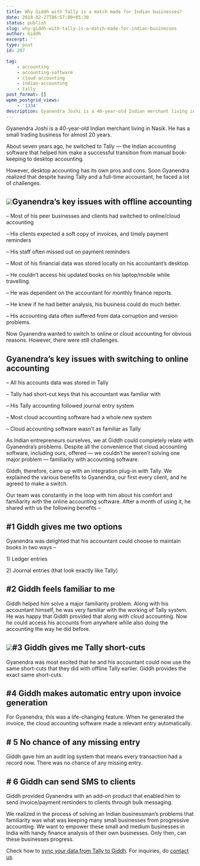 ```yaml
---
title: Why Giddh with Tally is a match made for Indian businesses?
date: 2018-02-27T06:57:00+05:30
status: publish
slug: why-giddh-with-tally-is-a-match-made-for-indian-businesses
author: Giddh
excerpt: ''
type: post
id: 207

tag:
    - accounting
    - accounting-software
    - cloud-accounting
    - indian-accounting
    - tally
post_format: []
wpmm_postgrid_views:
    - '1334'
description: Gyanendra Joshi is a 40-year-old Indian merchant living in Nasik. He has a small trading business for almost 20 years.
---
```

Gyanendra Joshi is a 40-year-old Indian merchant living in Nasik. He has a small trading business for almost 20 years.

About seven years ago, he switched to Tally — the Indian accounting software that helped him make a successful transition from manual book-keeping to desktop accounting.

However, desktop accounting has its own pros and cons. Soon Gyanendra realized that despite having Tally and a full-time accountant, he faced a lot of challenges.

<img class="wp-block-image size-large" src = "https://miro.medium.com/max/1536/1*m-6NlW_-3jNBMFeP_qK9xw.jpeg" />**Gyanendra’s key issues with offline accounting**
--------------------------------------------------

– Most of his peer businesses and clients had switched to online/cloud accounting

– His clients expected a soft copy of invoices, and timely payment reminders

– His staff often missed out on payment reminders

– Most of his financial data was stored locally on his accountant’s desktop.

– He couldn’t access his updated books on his laptop/mobile while travelling.

– He was dependent on the accountant for monthly finance reports.

– He knew if he had better analysis, his business could do much better.

– His accounting data often suffered from data corruption and version problems.

Now Gyanendra wanted to switch to online or cloud accounting for obvious reasons. However, there were still challenges.

Gyanendra’s key issues with switching to online accounting
----------------------------------------------------------

– All his accounts data was stored in Tally

– Tally had short-cut keys that his accountant was familiar with

– His Tally accounting followed journal entry system

– Most cloud accounting software had a whole new system

– Cloud accounting software wasn’t as familiar as Tally

As Indian entrepreneurs ourselves, we at Giddh could completely relate with Gyanendra’s problems. Despite all the convenience that cloud accounting software, including ours, offered — we couldn’t he weren’t solving one major problem — familiarity with accounting software.

Giddh, therefore, came up with an integration plug-in with Tally. We explained the various benefits to Gyanendra, our first every client, and he agreed to make a switch.

Our team was constantly in the loop with him about his comfort and familiarity with the online accounting software. After a month of using it, he shared with us the following benefits –

\#1 Giddh gives me two options
------------------------------

Gyanendra was delighted that his accountant could choose to maintain books in two ways –

1\) Ledger entries

2\) Journal entries (that look exactly like Tally)

\#2 Giddh feels familiar to me
------------------------------

Giddh helped him solve a major familiarity problem. Along with his accountant himself, he was very familiar with the working of Tally system. He was happy that Giddh provided that along with cloud accounting. Now he could access his accounts from anywhere while also doing the accounting the way he did before.

<img class="wp-block-image size-large" src = "https://miro.medium.com/max/757/1*oKisrGP4wdhs4nJXImUVjg.png" />\#3 Giddh gives me Tally short-cuts
-----------------------------------

Gyanendra was most excited that he and his accountant could now use the same short-cuts that they did with offline Tally earlier. Giddh provides the exact same short-cuts.

\#4 Giddh makes automatic entry upon invoice generation
-------------------------------------------------------

For Gyanendra, this was a life-changing feature. When he generated the invoice, the cloud accounting software made a relevant entry automatically.

\# 5 No chance of any missing entry
-----------------------------------

Giddh gave him an audit log system that means every transaction had a record now. There was no chance of any missing entry.

\# 6 Giddh can send SMS to clients
----------------------------------

Giddh provided Gyanendra with an add-on product that enabled him to send invoice/payment reminders to clients through bulk messaging.

We realized in the process of solving an Indian businessman’s problems that familiarity was what was keeping many small businesses from progressive accounting. We want to empower these small and medium businesses in India with handy finance analysis of their own businesses. Only then, can these businesses progress.

Check how to [sync your data from Tally to Giddh](https://giddh.com/help/sync-with-tally-1591360375828781). For inquiries, do [contact us](https://giddh.com).